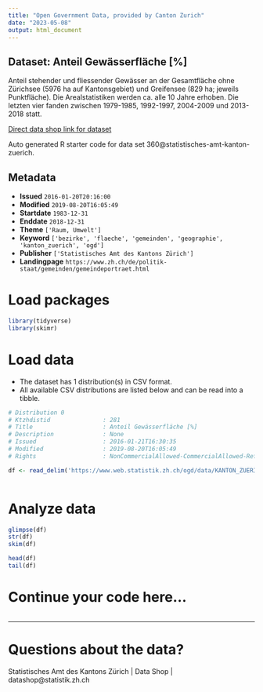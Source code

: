 ```yaml
---
title: "Open Government Data, provided by Canton Zurich"
date: "2023-05-08"
output: html_document
---
```


## Dataset: Anteil Gewässerfläche [%]

Anteil stehender und fliessender Gewässer an der Gesamtfläche ohne Zürichsee (5976 ha auf Kantonsgebiet) und Greifensee (829 ha; jeweils Punktfläche). Die Arealstatistiken werden ca. alle 10 Jahre erhoben. Die letzten vier fanden zwischen 1979-1985, 1992-1997, 2004-2009 und 2013-2018 statt.

[Direct data shop link for dataset](https://www.zh.ch/de/politik-staat/opendata.html#/datasets/360@statistisches-amt-kanton-zuerich)

Auto generated R starter code for data set 360@statistisches-amt-kanton-zuerich.

## Metadata

- **Issued** `2016-01-20T20:16:00`
- **Modified** `2019-08-20T16:05:49`
- **Startdate** `1983-12-31`
- **Enddate** `2018-12-31`
- **Theme** `['Raum, Umwelt']`
- **Keyword** `['bezirke', 'flaeche', 'gemeinden', 'geographie', 'kanton_zuerich', 'ogd']`
- **Publisher** `['Statistisches Amt des Kantons Zürich']`
- **Landingpage** `https://www.zh.ch/de/politik-staat/gemeinden/gemeindeportraet.html`


# Load packages

```r

library(tidyverse)
library(skimr)

```

# Load data

-   The dataset has 1 distribution(s) in CSV format.
-   All available CSV distributions are listed below and can be read into a tibble.

```r

# Distribution 0
# Ktzhdistid               : 281
# Title                    : Anteil Gewässerfläche [%]
# Description              : None
# Issued                   : 2016-01-21T16:30:35
# Modified                 : 2019-08-20T16:05:49
# Rights                   : NonCommercialAllowed-CommercialAllowed-ReferenceRequired

df <- read_delim('https://www.web.statistik.zh.ch/ogd/data/KANTON_ZUERICH_185.csv')



```

# Analyze data

```r

glimpse(df)
str(df)
skim(df)

head(df)
tail(df)

```

# Continue your code here...

```r

```

------------------------------------------------------------------------

# Questions about the data?

Statistisches Amt des Kantons Zürich | Data Shop | datashop@statistik.zh.ch
